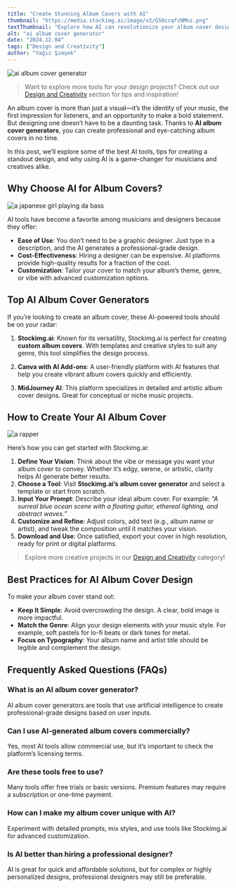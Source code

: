 ```yaml
---
title: "Create Stunning Album Covers with AI"
thumbnail: "https://media.stockimg.ai/image/v2/G58ccqfzNMnz.png"
textThumbnail: "Explore how AI can revolutionize your album cover design! Discover top AI album cover generators, step-by-step tips, and expert insights to create unique and eye-catching designs."
alt: "ai album cover generator"
date: "2024.12.04"
tags: ["Design and Creativity"]
author: "Yağız Şimşek"
---
```


![ai album cover generator](https://media.stockimg.ai/image/v2/G58ccqfzNMnz.png)

> Want to explore more tools for your design projects? Check out our [Design and Creativity](https://stockimg.ai/blog/design-and-creativity/) section for tips and inspiration!

An album cover is more than just a visual—it’s the identity of your music, the first impression for listeners, and an opportunity to make a bold statement. But designing one doesn’t have to be a daunting task. Thanks to **AI album cover generators**, you can create professional and eye-catching album covers in no time.

In this post, we’ll explore some of the best AI tools, tips for creating a standout design, and why using AI is a game-changer for musicians and creatives alike.

## Why Choose AI for Album Covers?

![a japanese girl playing da bass](https://media.stockimg.ai/image/v2/B_p3Xa0ylDoC.png)

AI tools have become a favorite among musicians and designers because they offer:

- **Ease of Use**: You don’t need to be a graphic designer. Just type in a description, and the AI generates a professional-grade design.
- **Cost-Effectiveness**: Hiring a designer can be expensive. AI platforms provide high-quality results for a fraction of the cost.
- **Customization**: Tailor your cover to match your album’s theme, genre, or vibe with advanced customization options.

## Top AI Album Cover Generators

If you’re looking to create an album cover, these AI-powered tools should be on your radar:

1. **Stockimg.ai**: Known for its versatility, Stockimg.ai is perfect for creating **custom album covers**. With templates and creative styles to suit any genre, this tool simplifies the design process.

2. **Canva with AI Add-ons**: A user-friendly platform with AI features that help you create vibrant album covers quickly and efficiently.

3. **MidJourney AI**: This platform specializes in detailed and artistic album cover designs. Great for conceptual or niche music projects.

## How to Create Your AI Album Cover

![a rapper](https://media.stockimg.ai/designed/MA3EvhhA-Fmp.png)

Here’s how you can get started with Stockimg.ai:

1. **Define Your Vision**: Think about the vibe or message you want your album cover to convey. Whether it’s edgy, serene, or artistic, clarity helps AI generate better results.
2. **Choose a Tool**: Visit **Stockimg.ai’s album cover generator** and select a template or start from scratch.
3. **Input Your Prompt**: Describe your ideal album cover. For example: *“A surreal blue ocean scene with a floating guitar, ethereal lighting, and abstract waves.”*
4. **Customize and Refine**: Adjust colors, add text (e.g., album name or artist), and tweak the composition until it matches your vision.
5. **Download and Use**: Once satisfied, export your cover in high resolution, ready for print or digital platforms.

> Explore more creative projects in our [Design and Creativity](https://stockimg.ai/blog/design-and-creativity) category!

## Best Practices for AI Album Cover Design

To make your album cover stand out:
- **Keep It Simple**: Avoid overcrowding the design. A clear, bold image is more impactful.
- **Match the Genre**: Align your design elements with your music style. For example, soft pastels for lo-fi beats or dark tones for metal.
- **Focus on Typography**: Your album name and artist title should be legible and complement the design.

## Frequently Asked Questions (FAQs)

### What is an AI album cover generator?
AI album cover generators are tools that use artificial intelligence to create professional-grade designs based on user inputs.

### Can I use AI-generated album covers commercially?
Yes, most AI tools allow commercial use, but it’s important to check the platform’s licensing terms.

### Are these tools free to use?
Many tools offer free trials or basic versions. Premium features may require a subscription or one-time payment.

### How can I make my album cover unique with AI?
Experiment with detailed prompts, mix styles, and use tools like Stockimg.ai for advanced customization.

### Is AI better than hiring a professional designer?
AI is great for quick and affordable solutions, but for complex or highly personalized designs, professional designers may still be preferable.
